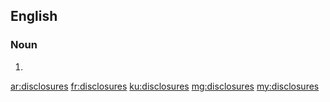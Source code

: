 ==English==

===Noun===
{{head|en|plural}}

# {{plural of|disclosure|lang=en|nocat=1}}

[[ar:disclosures]]
[[fr:disclosures]]
[[ku:disclosures]]
[[mg:disclosures]]
[[my:disclosures]]